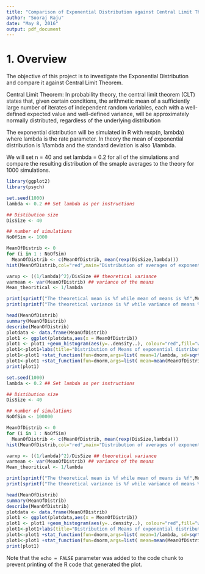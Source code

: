 ```yaml
---
title: "Comparison of Exponential Distribution against Central Limit Theorem"
author: "Sooraj Raju"
date: "May 8, 2016"
output: pdf_document
---
```


# 1. Overview

The objective of this project is to investigate the Exponential Distribution and compare it against Central Limit Theorem. 

Central Limit Theorem:
In probability theory, the central limit theorem (CLT) states that, given certain conditions, the arithmetic mean of a sufficiently large number of iterates of independent random variables, each with a well-defined expected value and well-defined variance, will be approximately normally distributed, regardless of the underlying distribution

The exponential distribution will be simulated in R with rexp(n, lambda) where lambda is the rate parameter. In theory the mean of exponential distribution is 1/lambda and the standard deviation is also 1/lambda.

We will set n = 40 and set lambda = 0.2 for all of the simulations and compare the resulting distribution of the smaple averages to the theory for 1000 simulations.
```r
library(ggplot2)
library(psych)
```
```r

set.seed(1000)
lambda <- 0.2 ## Set lambda as per instructions

## Distibution size
DisSize <- 40 

## number of simulations
NoOfSim <- 1000 

MeanOfDistrib <- 0
for (i in 1 : NoOfSim) 
  MeanOfDistrib <- c(MeanOfDistrib, mean(rexp(DisSize,lambda)))
hist(MeanOfDistrib,col="red",main="Distribution of averages of exponential distribution")
```



```r
varxp <- ((1/lambda)^2)/DisSize ## theoretical variance
varmean <- var(MeanOfDistrib) ## variance of the means
Mean_theoritical <- 1/lambda
```
```r
print(sprintf("The theoretical mean is %f while mean of means is %f",Mean_theoritical,mean(MeanOfDistrib)))
print(sprintf("The theoretical variance is %f while variance of means %f",varxp,varmean))
```
```r

head(MeanOfDistrib)
summary(MeanOfDistrib)
describe(MeanOfDistrib)
plotdata <- data.frame(MeanOfDistrib)
plot1 <- ggplot(plotdata,aes(x = MeanOfDistrib))
plot1 <- plot1 +geom_histogram(aes(y=..density..), colour="red",fill="white")
plot1<-plot1+labs(title="Distribution of Means of exponential distribution ", y="Density")
plot1<-plot1 +stat_function(fun=dnorm,args=list( mean=1/lambda, sd=sqrt(varxp)),color = "blue", size = 1.0)
plot1<-plot1 +stat_function(fun=dnorm,args=list( mean=mean(MeanOfDistrib), sd=sqrt(varmean)),color = "green", size = 1.0)
print(plot1)
```

```r

set.seed(1000)
lambda <- 0.2 ## Set lambda as per instructions

## Distibution size
DisSize <- 40 

## number of simulations
NoOfSim <- 100000

MeanOfDistrib <- 0
for (i in 1 : NoOfSim) 
  MeanOfDistrib <- c(MeanOfDistrib, mean(rexp(DisSize,lambda)))
hist(MeanOfDistrib,col="red",main="Distribution of averages of exponential distribution")
```



```r
varxp <- ((1/lambda)^2)/DisSize ## theoretical variance
varmean <- var(MeanOfDistrib) ## variance of the means
Mean_theoritical <- 1/lambda
```
```r
print(sprintf("The theoretical mean is %f while mean of means is %f",Mean_theoritical,mean(MeanOfDistrib)))
print(sprintf("The theoretical variance is %f while variance of means %f",varxp,varmean))
```
```r

head(MeanOfDistrib)
summary(MeanOfDistrib)
describe(MeanOfDistrib)
plotdata <- data.frame(MeanOfDistrib)
plot1 <- ggplot(plotdata,aes(x = MeanOfDistrib))
plot1 <- plot1 +geom_histogram(aes(y=..density..), colour="red",fill="white")
plot1<-plot1+labs(title="Distribution of Means of exponential distribution ", y="Density")
plot1<-plot1 +stat_function(fun=dnorm,args=list( mean=1/lambda, sd=sqrt(varxp)),color = "blue", size = 1.0)
plot1<-plot1 +stat_function(fun=dnorm,args=list( mean=mean(MeanOfDistrib), sd=sqrt(varmean)),color = "green", size = 1.0)
print(plot1)
```

Note that the `echo = FALSE` parameter was added to the code chunk to prevent printing of the R code that generated the plot.
